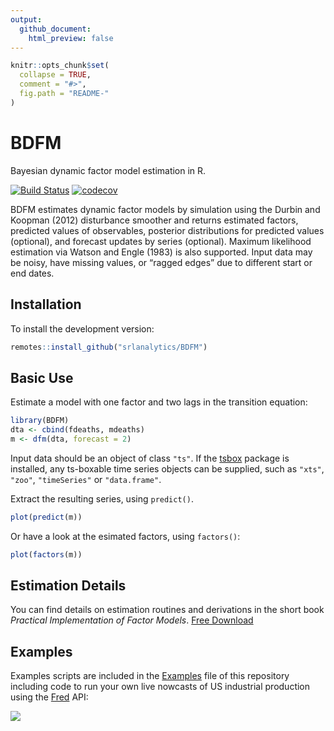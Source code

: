 ```yaml
---
output:
  github_document:
    html_preview: false
---
```


<!-- README.md is generated from README.Rmd. Please edit that file -->

```r
knitr::opts_chunk$set(
  collapse = TRUE,
  comment = "#>",
  fig.path = "README-"
)
```

# BDFM
Bayesian dynamic factor model estimation in R.

[![Build Status](https://travis-ci.org/christophsax/tsbox.svg?branch=master)](https://travis-ci.org/srlanalytics/BDFM)
[![codecov](https://codecov.io/github/srlanalytics/BDFM/branch/master/graphs/badge.svg)](https://codecov.io/github/srlanalytics/BDFM)

BDFM estimates dynamic factor models by simulation using the Durbin and Koopman
(2012) disturbance smoother and returns estimated factors, predicted values of
observables, posterior distributions for predicted values (optional), and
forecast updates by series (optional). Maximum likelihood estimation via Watson
and Engle (1983) is also supported. Input data may be noisy, have missing
values, or "ragged edges" due to different start or end dates.

## Installation

To install the development version:

```r
remotes::install_github("srlanalytics/BDFM")
```

## Basic Use

Estimate a model with one factor and two lags in the transition equation:
```r
library(BDFM)
dta <- cbind(fdeaths, mdeaths)
m <- dfm(dta, forecast = 2)
```

Input data should be an object of class `"ts"`. If the
[tsbox](https://www.tsbox.help/) package is installed, any ts-boxable time
series objects can be supplied, such as `"xts"`, `"zoo"`, `"timeSeries"` or
`"data.frame"`.

Extract the resulting series, using `predict()`.

```r
plot(predict(m))
```


Or have a look at the esimated factors, using `factors()`:


```r
plot(factors(m))
```


## Estimation Details

You can find details on estimation routines and derivations in the short book
*Practical Implementation of Factor Models*. [Free
Download](http://srlquantitative.com)

## Examples

Examples scripts are included in the
[Examples](https://github.com/srlanalytics/BDFM/tree/master/inst/Examples) file
of this repository including code to run your own live nowcasts of US industrial
production using the [Fred](https://fred.stlouisfed.org/) API:

![](https://github.com/srlanalytics/BDFM/blob/master/img/US_IP.png)
